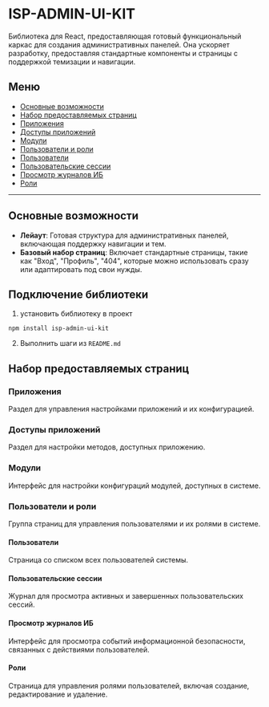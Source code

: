 
<Meta title="Описание" />

# ISP-ADMIN-UI-KIT
Библиотека для React, предоставляющая готовый функциональный каркас для создания административных панелей. Она ускоряет разработку, предоставляя стандартные компоненты и страницы с поддержкой темизации и навигации.

## Меню

- [Основные возможности](#основные-возможности)
- [Набор предоставляемых страниц](#набор-предоставляемых-страниц)
- [Приложения](#приложения)
- [Доступы приложений](#доступы-приложений)
- [Модули](#модули)
- [Пользователи и роли](#пользователи-и-роли)
- [Пользователи](#пользователи)
- [Пользовательские сессии](#пользовательские-сессии)
- [Просмотр журналов ИБ](#просмотр-журналов-иб)
- [Роли](#роли)

---

## Основные возможности

- **Лейаут**: Готовая структура для административных панелей, включающая поддержку навигации и тем.
- **Базовый набор страниц**: Включает стандартные страницы, такие как "Вход", "Профиль", "404", которые можно использовать сразу или адаптировать под свои нужды.

## Подключение библиотеки
1. установить библиотеку в проект
```
npm install isp-admin-ui-kit
```
2. Выполнить шаги из ```README.md```

## Набор предоставляемых страниц

### Приложения
Раздел для управления настройками приложений и их конфигурацией.

### Доступы приложений
Раздел для настройки методов, доступных приложению.

### Модули
Интерфейс для настройки конфигураций модулей, доступных в системе.

### Пользователи и роли
Группа страниц для управления пользователями и их ролями в системе.

#### Пользователи
Страница со списком всех пользователей системы.

#### Пользовательские сессии
Журнал для просмотра активных и завершенных пользовательских сессий.

#### Просмотр журналов ИБ
Интерфейс для просмотра событий информационной безопасности, связанных с действиями пользователей.

#### Роли
Страница для управления ролями пользователей, включая создание, редактирование и удаление.


